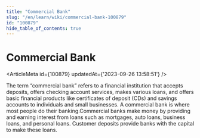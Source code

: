 ```yaml
---
title: "Commercial Bank"
slug: "/en/learn/wiki/commercial-bank-100879"
id: "100879"
hide_table_of_contents: true
---
```



# Commercial Bank

<ArticleMeta id={100879} updatedAt={'2023-09-26 13:58:51'} />
<div className='border-solid border-b border-t-0 my-4 border-[var(--ifm-color-gray-300)]' />

The term “commercial bank” refers to a financial institution that accepts deposits, offers checking account services, makes various loans, and offers basic financial products like certificates of deposit (CDs) and savings accounts to individuals and small businesses. A commercial bank is where most people do their banking.Commercial banks make money by providing and earning interest from loans such as mortgages, auto loans, business loans, and personal loans. Customer deposits provide banks with the capital to make these loans.
